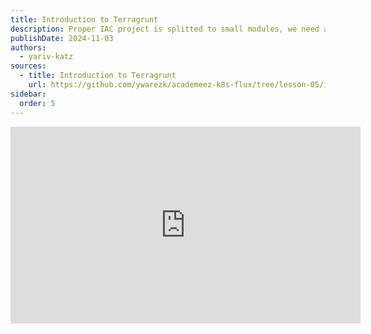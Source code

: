 ```yaml
---
title: Introduction to Terragrunt
description: Proper IAC project is splitted to small modules, we need a proper dependency management for those small modules, while avoiding DRY violations. In this lesson we will learn how to achieve all that using Terragrunt.
publishDate: 2024-11-03
authors:
  - yariv-katz
sources:
  - title: Introduction to Terragrunt
    url: https://github.com/ywarezk/academeez-k8s-flux/tree/lesson-05/iac
sidebar:
  order: 5
---
```



<div class="not-content flex">
  <iframe
    className="mx-auto"
    width="560"
    height="315"
    src="https://www.youtube.com/embed/CBgJ5iTXLFY?si=5616DzHU9n45AWf8"
    title="YouTube video player"
    frameBorder="0"
    allow="accelerometer; autoplay; clipboard-write; encrypted-media; gyroscope; picture-in-picture; web-share"
    allowFullScreen
  />
</div>

The previous lesson was an intro to our infrastructure as code project, where we created a GCP Project, VPC, GKE, and bootstraped our FluxCD into the cluster using OpenTofu.  
During this course we focus on best practices, this is why our cloud resources has to be created using IAC (in our case Terraform/OpenTofu), we have to get used to using IAC to create our cloud resources, and the course repository is aiming not only to be the source code of our lessons but also a starter kit you can base your real projects on.  
When working on real projects we often have multiple environments, and multiple clusters, and we need to manage them in a way that is easy to maintain and scale.  
Those environments will vary in the resources they have, and the configuration they use, and we need to address those differences in this course.  
Moreover we might have different teams, projects, devops, and developers, all of them will have certain permission creating infrastructure based on the minimum permissions they require.

When creating infrastructure it's important to create small modules and reuse those modules as much as possible. 
For example since a lot of the environments will create a K8S managed cluster (using GKE) we can create a module for that and use that module in every environment that has a k8s cluster.
When using that module in an environment, a terraform state will be created for that module. We will want to store this state properly in a bucket.
Does this mean we will have to reconfigure backend for every reuse of that module, and reconfigure repeating providers?
NO! we will learn how to use terragrunt to manage those repeating configurations and avoid DRY violations.

This lesson will be an introduction to [Terragrunt](https://terragrunt.gruntwork.io/) where we will learn how to arrange our IAC project using Terragrunt, using terragrunt to split our project to small modules, using terragrunt to avoid DRY violation, and use terragrunt to manage the dependencies we have.


## Lesson Plan

In this lesson we will have an introduction to Terragrunt, and using terragrunt we will start arranging our IAC project.
We will cover the following topics:
- Introduction to Terragrunt
- Folder structure of IAC project
- Creating root `terragrunt.hcl`
- Creating shared terragrunt configurations
- Creating common project and folders
- Storing the state in a bucket

## Bad Practice Monolith IAC Project

Creating an infrastructure gigantic super module is a really bad idea and should be avoided at all costs.  
this point is explained even better in [The following lecutre](https://blog.gruntwork.io/5-lessons-learned-from-writing-over-300-000-lines-of-infrastructure-code-36ba7fadeac1) but let me summarize the main points:
- very slow - as the infrastructure grows, a simple `terragrunt plan` might take forever to be calculated
- `plan/output` impossible to understand - you get a gigantic plan which is hard to understand, follow, and it's really easy to miss important stuff in the plan like important stuff that are going to be deleted (if you have hundreds of changes it will be easy to miss)
- hard to test
- hard to reuse the code
- security - you will need to supply god permissions to whomever is running that code
- cuncurrency is limited to one developer
- a single small mistake can break everything

Large modules in infrastructure code are harmful.

In our case from the previous lesson we had one terraform state that was generated from one big `main.tf` file.
We need to strive to split our project to small modules with as much isolation as possible, isolation  based on environments and isolation based on the different types of infrastructures that needs to be created.

We need to define our big module to tiny modules, isolated as possible, logically seperated, and manage the dependencies for those modules.

## Bad practice: manage small isolated iac modules with Terraform/OpenTofu

Instead of 1 big IAC project i will now have many of them, using OpenTofu or Terraform to manage all of those projects will have it's difficulties:
- Repeating Providers configuration
- Repeating State storage configuration
- Repeating variables
- Unmanaged dependencies between modules
- Harder to `apply` changes on multiple modules
- Harder to reuse code

To help you manage those small modules it's recommended to use Terragrunt.

## Introduction to Terragrunt

Terragrunt is a thin wrapper for Terraform/OpenTofu that provides extra tools for working with multiple Terraform/OpenTofu modules.  
Every module will have a `terragrunt.hcl` file which can include common providers, include reusable code, load repeating variables, and basically focus on the actual thing that the module is doing istead of all those DRY violation tedious things that you need to do every time you start a new terraform module.
Every module we create will be stored in a separate terraform state, and we will use terragrunt to store that state in a gcp bucket.
Using terragrunt will manage to create multiple environments that are consisting of small modules, with high reusable code between those environments.

### Terragrunt cli

We can install terragrunt using 

```bash
> brew install terragrunt
```

As mentioned terragrunt is a wrapper around terraform, so every command that we issued before to terraform/tofu should now be issued to terragrunt (terragrunt will pass it along).
In addition terragrunt will add some extra commands that are useful for managing multiple modules.
For example we can run `terragrunt run-all apply` to apply changes on all the modules in the project.

### Terragrunt helps with small modules project

With terragrunt it will be easy to manage a IAC project that is built using small modules.
Terragrunt will help us manage the dependencies between those modules, and run things in the proper order while taking those dependencies into consideration.
Using terragrunt we can avoid DRY violations, and manage the repeating configurations in a single place. We will see example of that during this lesson.

## Folder structure

The folder structure plays an important role in the terragrunt project.
We use a lot of composition (we will refer to it here as inheritance although it's more like composition) in terragrunt, and that inheritance is based on the folder structure.
We usually place shared logic in the parent folder and it can be used in the children folders.
Let's go over the folder structure of our IAC project:

<div class="not-content">
```mermaid
flowchart TD
    n1["Terragrunt"] --> n2["_env"] & n3["auth"] & n4["common"] & n18["prod"] & n19["non-prod"]
    n2 --> n5["project.hcl"] & n9["folder.hcl"]    
    n3 --> n10["TBD in next lesson"]
		n18 --> n20["TBD in next lesson"]
		n19 --> n21["TBD in next lesson"]
    n4 --> n13["folders"] & n22["project"]
    n13 --> n14["root"] & n17["shared"]
```
</div>

Let's go over the planned architecture:
- `_env` contains reusable terragrunt configurations
- `common` - common resource shared between all the environments
- `prod/non-prod` - those are the environments we will create (we will create this in future lesson)
- `auth` - represents the groups, users, service accounts, and permissions we will use to authenticate with the cloud

## Terragrunt functions, blocks, attributes

Here are a few terragrunt functions, blocks, and attributes that we will use in this lesson.

### blocks

To configure terragrunt we will use the following blocks:

- `locals` - define local variables that can be used in the terragrunt configuration
- `generate` - generate a file with the content specified in the `contents` attribute
- `include` - include a terragrunt configuration file
- `dependency` - define a dependency between terragrunt modules
- `terraform` - define a terraform block that will be included in the generated terraform code
- `remote_state` - define a remote state configuration

### attributes and functions

To configure terragrunt we will use the following attributes and functions:

- `inputs` - define inputs to the terragrunt code we are using, similar to `variables` in terraform and their values.
- `find_in_parent_folders()` - find a file in the parent folders of the current terragrunt configuration file
- `path_relative_to_include()` - get the path of the module relative to the root of the project

### Terraform/OpenTofu functions

You can still use Terraform/OpenTofu functions in terragrunt configurations, here are some functions we will use:
- `dirname()` - get the directory name of a file
- `file()` - read the content of a file
- `yamldecode()` - decode a yaml file.

## Root terragrunt.hcl - simple configuration

The root `terragrunt.hcl` is located at the root of the project at the path: `/iac/gcp/tofu/terragrunt.hcl`.
There is a composition pattern that match the folder hyerarchy, so the root `terragrunt.hcl` will contain configurations that are shared between all the modules.
Create the root `terragrunt.hcl` file with the following content:

```hcl
/**
 * The root terragrunt will contain:
 *    - common provider configurations
 *    - remote state configuration
 *    - impersonation logic
 *
 */
 
locals {
  region_vars = yamldecode(file(find_in_parent_folders("region_vars.yaml")))
  billing_vars = yamldecode(file(find_in_parent_folders("billing_vars.yaml")))
  common_vars = yamldecode(file(find_in_parent_folders("common_vars.yaml")))
  region = local.region_vars.region
  billing_project = local.billing_vars.billing_project
}

# configure common providers
generate "provider" {
	path = "provider.tf"
	if_exists = "overwrite"
	contents = <<EOF
provider "google" {	
	region  = "${local.region}"
	billing_project = "${local.billing_project}"
	user_project_override = true
}
EOF
}
``` 

Few things to note in this simple configuration:
- There are certain variables that will repeat in many modules, we are placing those variables in a files that end with `_vars.yaml` and we are loading those variables using the `locals` block.
some of those file are ignored and examples of them you can find with `.example` suffix.
You can always override if you place a file with the same name in a inner module
- We are generating a provider configuration that will authenticate to the GCP cloud using the user's credentials, this means we can define this `provider` info only once and other modules will reuse this logic.

This simple configuration will help us start creating some basic resources that we need before we begin.
You need to make sure to login to GCP by running:

```bash
> gcloud auth application-default login
```

## _env - Folder, Project

The `_env` folder contains reusable modules that are shared between the different environments and sections of our IAC Project, think of it like configuration functions that can be called repeatedly in Terragrunt configurations.
The `_env` will usse as much as possible modules from the project: [terraform-google-modules](https://registry.terraform.io/namespaces/terraform-google-modules).
This is also a place where we can give repeating values for the `terraform-google-modules` to save us the hassle of repeating those values in every module.
Inside the `/iac/gcp/tofu/_env` we will create the files: `folder.hcl`, `project.hcl`.

<Tabs>
  <TabItem value="folder.hcl" label="folder.hcl">
```hcl
/**
 * terragrunt function to create a folder
 */
 
locals {
	org_id = yamldecode(file(find_in_parent_folders("common_vars.yaml"))).org_id
}

terraform {
	source = "tfr:///terraform-google-modules/folders/google?version=5.0.0"
}

inputs = {
	parent = "organizations/${local.org_id}"
}
```
  </TabItem>
  <TabItem value="project.hcl" label="project.hcl">
```hcl
/**
 * terragrunt function to create a project
 */
 
locals {
	org_id = yamldecode(file(find_in_parent_folders("common_vars.yaml"))).org_id
	billing_account = yamldecode(file(find_in_parent_folders("billing_vars.yaml"))).billing_account
}

terraform {
	source = "tfr:///terraform-google-modules/project-factory/google?version=17.1.0"
}

inputs = {
	random_project_id    = true
	org_id = local.org_id
	billing_account = local.billing_account
	budget_amount = 20
}
```
  </TabItem>  
</Tabs>

After we created those simple reusable terraform configurations, based on `terraform-google-modules`, we can now use those configurations to create some resources we will need for terraform to store the state in the bucket.

## Common - Folder, Project

We will use the `_env` modules we just created to create the `common` folder with module for the folder, and project.
We will create a few files:
- `common/folders/root/terragrunt.hcl` - this will create the root folder `academeez-k8s-flux`
- `common/folders/shared/terragrunt.hcl` - under the root folder we will create a folder called `shared` for the shared resources
- `common/project/terragrunt.hcl` - this will create the project `academeez-k8s-flux-common`

<Tabs>
  <TabItem value="common/folder/terragrunt.hcl" label="common/folder/root/terragrunt.hcl">
```hcl
/**
 * Create the root folder, all the resources will be created under this folder
 */

include "root" {
  path   = find_in_parent_folders()
}

include "folder" {
	path = "${dirname(find_in_parent_folders())}/_env/folder.hcl"
}

inputs = {
	names = [ "academeez-k8s-flux" ]
}
```
  </TabItem>
  <TabItem value="common/folder/shared/terragrunt.hcl" label="common/folder/shared/terragrunt.hcl">
```hcl
/**
 * The shared folder will contain all the shared resources between environments
 */

include "root" {
	path   = find_in_parent_folders()
}

include "folder" {
	path = "${dirname(find_in_parent_folders())}/_env/folder.hcl"
}

# since this folder is under the root folder we will use dependency to get the parent folder
dependency "root_folder" {
	config_path = "../root"
}

inputs = {
	parent = dependency.root_folder.outputs.id
	names = [ "shared" ]
}
```
  </TabItem>
  <TabItem value="common/project/terragrunt.hcl" label="common/project/terragrunt.hcl">
```hcl
/**
 * The common resources that are shared between the environments will be under the common project
 */

include "root" {
	path   = find_in_parent_folders()
}

include "project" {
	path = "${dirname(find_in_parent_folders())}/_env/project.hcl"
}

# since the project will be under the shared folder we will grab it using the dependency block
dependency "shared_folder" {
	config_path = "../folders/shared"
}

inputs = {
	folder_id = dependency.shared_folder.outputs.id
	name = "academeez-k8s-flux-common"
}
```
  </TabItem>  
</Tabs>

We are simply using the `_env` modules we created to create a root folder, a shared folder under the root folder, a project to hold the common resources.
Few things to note:
- When we want to create cloud resources we will usually inherit the root configuration defined in the root `terragrunt.hcl` file.
We do that in the first include using the `find_in_parent_folders()` function which will point to the nearest parent `terragrunt.hcl` file.
And if we want the root directory we can use the `dirname(find_in_parent_folders())` function.
- We use the `dependency` block to grab information from other modules, for example the project we are creating will need the folder id.
This creates a dependency between the project and the shared folder, and the project will wait for the folder to be created before it will be created.
Terragrunt will help us manage those dependencies and create the resources in the right order.
- Notice that we are storing in the `common_vars.yaml` file the `common_project` variable, this is the if of the project we just created.

After all this code is written we can run apply on the `common` project and create all those resources using one command:

```bash
terragrunt run-all apply -input=true
```

## Store the state in a bucket

By default terragrunt will place the terraform state locally on disk under the `.terragrunt-cache` folder.
We need to configure things to be more secure, state to be shared between developers, and to have a backup of the state in case of a disaster, also versioning of the states will be useful as well in cases we need to roll back a certain change.
It's recommended to store the state in a remote location, we will store the state in a GCP bucket.
Instead of repeating the configuration to store the state in the bucket, we will configure it in the root `terragrunt.hcl` file.
This way that configuration will be shared between all the modules.
Modify the root `terragrunt.hcl` file to include the following:

```hcl title="iac/gcp/tofu/terragrunt.hcl"
locals {
	region_vars = yamldecode(file(find_in_parent_folders("region_vars.yaml")))
	billing_vars = yamldecode(file(find_in_parent_folders("billing_vars.yaml")))
	common_vars = yamldecode(file(find_in_parent_folders("common_vars.yaml")))
	region = local.region_vars.region
	billing_project = local.billing_vars.billing_project
	common_project = local.common_vars.common_project
}
 
# configure remote state in bucket
remote_state {
  backend = "gcs"
	generate = {
		path = "backend.tf"
		if_exists = "overwrite"		
	}
  config = {
    project  = local.common_project
    location = "eu"
    bucket   = "academeez-k8s-flux-terragrunt-state"
    prefix   = "${path_relative_to_include()}/tofu.tfstate"
  }
}

// ...
```

We are using `terragrunt` [`remote_state`](https://terragrunt.gruntwork.io/docs/reference/config-blocks-and-attributes/#remote_state) block to store the state in a remote bucket.
This configuration will be shared in all the modules and using the `path_relative_to_include()` function we will store the state in a different location in the bucket for each module according to their path location.
The `remote_state` block will also create the bucket the first time.

After this code is added we can transfer all the state to the bucket using the following command:

```bash
terragrunt run-all init -reconfigure -input=true
```
## Summary

In this lesson we learned about a tool we will be using in our IAC project called Terragrunt.
Using Terragrunt we will split our IAC project to small modules, manage the dependencies between those modules, and avoid DRY violations.
We instruct Terragrunt how to work by creating configurations files called `terragrunt.hcl`, we often use inheritance to avoid those repeating logic like storing the state in s3, or configuring providers.
We also managed to avoid those repeating variables that we always had to define when working with terraform modules.

We will continue working with terragrunt on the next lesson when we will configure authentication and impersonations, and learn how to do it properly.
